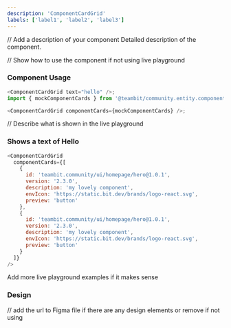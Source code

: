 ```yaml
---
description: 'ComponentCardGrid'
labels: ['label1', 'label2', 'label3']
---
```



// Add a description of your component
Detailed description of the component.

// Show how to use the component if not using live playground

### Component Usage

```js
<ComponentCardGrid text="hello" />;
import { mockComponentCards } from '@teambit/community.entity.component-cards';

<ComponentCardGrid componentCards={mockComponentCards} />;
```

// Describe what is shown in the live playground

### Shows a text of Hello

```js live
<ComponentCardGrid
  componentCards={[
    {
      id: 'teambit.community/ui/homepage/hero@1.0.1',
      version: '2.3.0',
      description: 'my lovely component',
      envIcon: 'https://static.bit.dev/brands/logo-react.svg',
      preview: 'button'
    },
    {
      id: 'teambit.community/ui/homepage/hero@1.0.1',
      version: '2.3.0',
      description: 'my lovely component',
      envIcon: 'https://static.bit.dev/brands/logo-react.svg',
      preview: 'button'
    }
  ]}
/>
```

Add more live playground examples if it makes sense

### Design

// add the url to Figma file if there are any design elements or remove if not using

<FigmaEmbed src="" />
